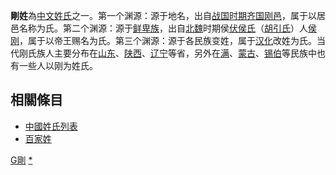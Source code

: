 {{Unreferenced|time=2019-12-27T20:54:09+00:00}}
'''剛姓'''為[[中文姓氏|中文姓氏]]之一。第一个渊源：源于地名，出自[[战国时期|战国时期]][[齐国|齐国]][[刚邑|刚邑]]，属于以居邑名称为氏。第二个渊源：源于[[鲜卑族|鲜卑族]]，出自[[北魏|北魏]]时期侯[[伏侯氏|伏侯氏]]（[[胡引氏|胡引氏]]）人[[侯刚_(北朝)|侯刚]]，属于以帝王赐名为氏。第三个渊源：源于各民族变姓，属于[[汉化|汉化]]改姓为氏。当代刚氏族人主要分布在[[山东|山东]]、[[陕西|陕西]]、[[辽宁|辽宁]]等省，另外在[[滿族|满]]、[[蒙古|蒙古]]、[[锡伯|锡伯]]等民族中也有一些人以刚为姓氏。

== 相關條目 ==
*[[中國姓氏列表|中國姓氏列表]]
*[[百家姓|百家姓]]

[[Category:漢姓|G剛]]
[[Category:剛姓|*]]